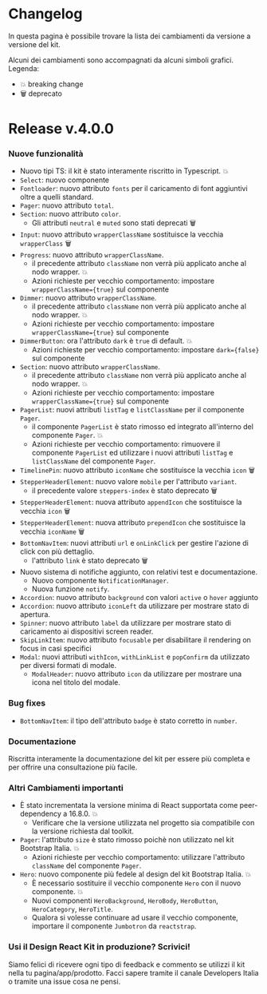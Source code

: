 
<Meta title='Documentazione/Changelog' />

# Changelog

In questa pagina è possibile trovare la lista dei cambiamenti da versione a versione del kit.

Alcuni dei cambiamenti sono accompagnati da alcuni simboli grafici.
Legenda:

- 💥 breaking change
- 🗑 deprecato

# Release v.4.0.0

### Nuove funzionalità

- Nuovo tipi TS: il kit è stato interamente riscritto in Typescript. 💥
- `Select`: nuovo componente
- `Fontloader`: nuovo attributo `fonts` per il caricamento di font aggiuntivi oltre a quelli standard.
- `Pager`: nuovo attributo `total`.
- `Section`: nuovo attributo `color`.
  - Gli attributi `neutral` e `muted` sono stati deprecati 🗑
- `Input`: nuovo attributo `wrapperClassName` sostituisce la vecchia `wrapperClass` 🗑
- `Progress`: nuovo attributo `wrapperClassName`.
  - il precedente attributo `className` non verrà più applicato anche al nodo wrapper. 💥
  - Azioni richieste per vecchio comportamento: impostare `wrapperClassName={true}` sul componente
- `Dimmer`: nuovo attributo `wrapperClassName`.
  - il precedente attributo `className` non verrà più applicato anche al nodo wrapper. 💥
  - Azioni richieste per vecchio comportamento: impostare `wrapperClassName={true}` sul componente
- `DimmerButton`: ora l'attributo `dark` è `true` di default. 💥
  - Azioni richieste per vecchio comportamento: impostare `dark={false}` sul componente
- `Section`: nuovo attributo `wrapperClassName`.
  - il precedente attributo `className` non verrà più applicato anche al nodo wrapper. 💥
  - Azioni richieste per vecchio comportamento: impostare `wrapperClassName={true}` sul componente
- `PagerList`: nuovi attributi `listTag` e `listClassName` per il componente `Pager`.
  - il componente `PagerList` è stato rimosso ed integrato all'interno del componente `Pager`. 💥
  - Azioni richieste per vecchio comportamento: rimuovere il componente `PagerList` ed utilizzare i nuovi attributi `listTag` e `listClassName` del componente `Pager`.
- `TimelinePin`: nuovo attributo `iconName` che sostituisce la vecchia `icon` 🗑
- `StepperHeaderElement`: nuovo valore `mobile` per l'attributo `variant`.
  - il precedente valore `steppers-index` è stato deprecato 🗑
- `StepperHeaderElement`: nuova attributo `appendIcon` che sostituisce la vecchia `icon` 🗑
- `StepperHeaderElement`: nuova attributo `prependIcon` che sostituisce la vecchia `iconName` 🗑
- `BottomNavItem`: nuovi attributi `url` e `onLinkClick` per gestire l'azione di click con più dettaglio.
  - l'attributo `link` è stato deprecato 🗑
- Nuovo sistema di notifiche aggiunto, con relativi test e documentazione.
  - Nuovo componente `NotificationManager`.
  - Nuova funzione `notify`.
- `Accordion`: nuovo attributo `background` con valori `active` o `hover` aggiunto
- `Accordion`: nuovo attributo `iconLeft` da utilizzare per mostrare stato di apertura.
- `Spinner`: nuovo attributo `label` da utilizzare per mostrare stato di caricamento ai dispositivi screen reader.
- `SkipLinkItem`: nuovo attributo `focusable` per disabilitare il rendering on focus in casi specifici
- `Modal`: nuovi attributi `withIcon`, `withLinkList` e `popConfirm` da utilizzato per diversi formati di modale.
  - `ModalHeader`: nuovo attributo `icon` da utilizzare per mostrare una icona nel titolo del modale.

### Bug fixes

- `BottomNavItem`: il tipo dell'attributo `badge` è stato corretto in `number`.

### Documentazione

Riscritta interamente la documentazione del kit per essere più completa e per offrire una consultazione più facile.

### Altri Cambiamenti importanti

- È stato incrementata la versione minima di React supportata come peer-dependency a 16.8.0. 💥
  - Verificare che la versione utilizzata nel progetto sia compatibile con la versione richiesta dal toolkit.
- `Pager`: l'attributo `size` è stato rimosso poichè non utilizzato nel kit Bootstrap Italia. 💥
  - Azioni richieste per vecchio comportamento: utilizzare l'attributo `className` del componente `Pager`.
- `Hero`: nuovo componente più fedele al design del kit Bootstrap Italia. 💥
  - È necessario sostituire il vecchio componente `Hero` con il nuovo componente. 💥
  - Nuovi componenti `HeroBackground`, `HeroBody`, `HeroButton`, `HeroCategory`, `HeroTitle`.
  - Qualora si volesse continuare ad usare il vecchio componente, importare il componente `Jumbotron` da `reactstrap`.

### Usi il Design React Kit in produzione? Scrivici!

Siamo felici di ricevere ogni tipo di feedback e commento se utilizzi il kit nella tu pagina/app/prodotto.
Facci sapere tramite il canale Developers Italia o tramite una issue cosa ne pensi.
